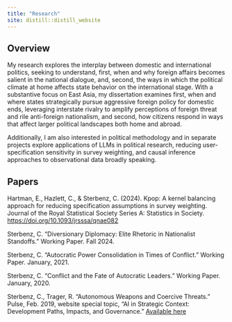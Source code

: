 ```yaml
---
title: "Research"
site: distill::distill_website
---
```



## Overview

My research explores the interplay between domestic and international politics, seeking to understand, first, when and why foreign affairs becomes salient in the national dialogue, and, second, the ways in which the political climate at home affects state behavior on the international stage. With a substantive focus on East Asia, my dissertation examines first, when and where states strategically pursue aggressive foreign policy for domestic ends, leveraging interstate rivalry to amplify perceptions of foreign threat and rile anti-foreign nationalism, and second, how citizens respond in ways that affect larger political landscapes both home and abroad. 

Additionally, I am also interested in political methodology and in separate projects explore applications of LLMs in political research, reducing user-specification sensitivity in survey weighting, and causal inference approaches to observational data broadly speaking. 

## Papers

Hartman, E., Hazlett, C., & Sterbenz, C. (2024). Kpop: A kernel balancing approach for reducing 
specification assumptions in survey weighting. Journal of the Royal Statistical Society Series A: Statistics in Society. <a href="https://doi.org/10.1093/jrsssa/qnae082" target="blank">https://doi.org/10.1093/jrsssa/qnae082</a> 

Sterbenz, C. “Diversionary Diplomacy: Elite Rhetoric in Nationalist Standoffs.” Working Paper. Fall 2024.

Sterbenz, C. “Autocratic Power Consolidation in Times of Conflict.” Working Paper. January, 2021.

Sterbenz, C. “Conflict and the Fate of Autocratic Leaders.” Working Paper. January, 2020. 
   
Sterbenz, C., Trager, R. “Autonomous Weapons and Coercive Threats.” Pulse, Feb. 2019, website special topic, “AI in Strategic Context: Development Paths, Impacts, and Governance.” [Available here](https://escholarship.org/uc/item/2zx599j8)

<!--
## Dissertation Abstract

I examine first, when and where states strategically pursue aggressive foreign policy that falls short of militarized conflict, and second, how citizens respond in ways that affect larger political landscapes both home and abroad. I argue that in times of acute internal political insecurity, leaders exploit their informational advantage and agenda setting power over foreign affairs to strategically draw focus toward international tensions. In so doing, they exploit the psychology of out-group threat to unite the public in opposition to a foreign adversary and divert attention away from domestic controversies. I posit that disputes tapping into historical rivalries and framing foreign behavior as a violation of national sovereignty, identity, or pride rile strong nationalistic sentiment making them uniquely effective in bolstering regime support. I therefore expect vulnerable leaders to highlight aggression in nationalistic disputes against long-time rivals. To test this theory, I track elite rhetoric in South Korea, China and Japan, examining when specific foreign policy issues gain salience domestically and the link between hostile foreign policy and domestic insecurity. Next, I seek causal, micro-level evidence of the underlying psychological mechanism, examining how average citizens respond to assertive foreign policy in an online survey experiment in China and South Korea. -->


<!--
<table>
<tr>
<td>
<img align="left" src="./photos/dokdo_1.png" width="330" height="325">
</td>
<td>
<img align="left" src="./photos/dokdo_2.png" width="330" height="325">
</td>
</tr>
</table>

In the wake of numerous corruption scandals within his administration and party, President Kim Yong Sam televises his phone call to South Korean police on Dokdo Island announcing the building of a new Warf on the disputed island in the weeks directly preceding the 1996 Legislative Elections. This sparks strong complaints from the Japanese side leading to the breakdown of diplomatic relations.
-->